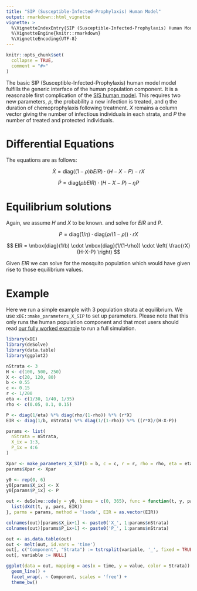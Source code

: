 ```yaml
---
title: "SIP (Susceptible-Infected-Prophylaxis) Human Model"
output: rmarkdown::html_vignette
vignette: >
  %\VignetteIndexEntry{SIP (Susceptible-Infected-Prophylaxis) Human Model}
  %\VignetteEngine{knitr::rmarkdown}
  %\VignetteEncoding{UTF-8}
---
```


```r
knitr::opts_chunk$set(
  collapse = TRUE,
  comment = "#>"
)
```

The basic SIP (Susceptible-Infected-Prophylaxis) human model model fulfills the generic interface of the human population component. It is a reasonable first complication of the [SIS human model](human_sis.html). This requires two new parameters, $\rho$, the probability a new infection is treated, and $\eta$ the duration of chemoprophylaxis following treatment. $X$ remains a column vector giving the number of infectious individuals in each strata, and $P$ the number of treated and protected individuals.

# Differential Equations

The equations are as follows:

$$
\dot{X} = \mbox{diag}((1-\rho)bEIR)\cdot (H-X-P) - rX
$$

$$
\dot{P} = \mbox{diag}(\rho b EIR) \cdot (H-X-P) - \eta P
$$

# Equilibrium solutions

Again, we assume $H$ and $X$ to be known. and solve for $EIR$ and $P$.

$$
P = \mbox{diag}(1/\eta) \cdot \mbox{diag}(\rho/(1-\rho)) \cdot rX
$$

$$
EIR = \mbox{diag}(1/b) \cdot \mbox{diag}(1/(1-\rho)) \cdot \left( \frac{rX}{H-X-P} \right)
$$

Given $EIR$ we can solve for the mosquito population which would have given rise to those equilibrium values.

# Example

Here we run a simple example with 3 population strata at equilibrium. We use `xDE::make_parameters_X_SIP` to
set up parameters. Please note that this only runs the human population component and that most users should read [our fully worked example](ex_534.html) to run a full simulation.

```r
library(xDE)
library(deSolve)
library(data.table)
library(ggplot2)

nStrata <- 3
H <- c(100, 500, 250)
X <- c(20, 120, 80)
b <- 0.55
c <- 0.15
r <- 1/200
eta <- c(1/30, 1/40, 1/35)
rho <- c(0.05, 0.1, 0.15)

P <- diag(1/eta) %*% diag(rho/(1-rho)) %*% (r*X)
EIR <- diag(1/b, nStrata) %*% diag(1/(1-rho)) %*% ((r*X)/(H-X-P))

params <- list(
  nStrata = nStrata,
  X_ix = 1:3,
  P_ix = 4:6
)

Xpar <- make_parameters_X_SIP(b = b, c = c, r = r, rho = rho, eta = eta, X0 = X, P0 = as.vector(P), H = H)
params$Xpar <- Xpar

y0 <- rep(0, 6)
y0[params$X_ix] <- X
y0[params$P_ix] <- P

out <- deSolve::ode(y = y0, times = c(0, 365), func = function(t, y, pars, EIR) {
  list(dXdt(t, y, pars, EIR))
}, parms = params, method = 'lsoda', EIR = as.vector(EIR))

colnames(out)[params$X_ix+1] <- paste0('X_', 1:params$nStrata)
colnames(out)[params$P_ix+1] <- paste0('P_', 1:params$nStrata)

out <- as.data.table(out)
out <- melt(out, id.vars = 'time')
out[, c("Component", "Strata") := tstrsplit(variable, '_', fixed = TRUE)]
out[, variable := NULL]

ggplot(data = out, mapping = aes(x = time, y = value, color = Strata)) +
  geom_line() +
  facet_wrap(. ~ Component, scales = 'free') +
  theme_bw()
```
